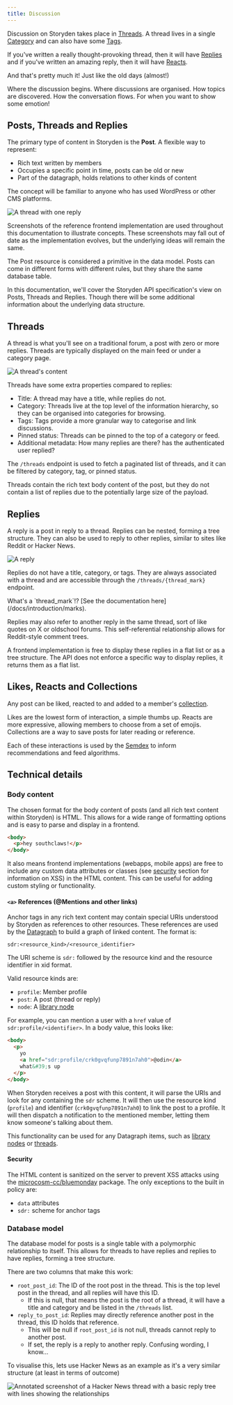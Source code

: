 ```yaml
---
title: Discussion
---
```


Discussion on Storyden takes place in [Threads](./discussion/threads). A thread lives in a single [Category](./discussion/categories) and can also have some [Tags](./discussion/tags).

If you've written a really thought-provoking thread, then it will have [Replies](./discussion/replies) and if you've written an amazing reply, then it will have [Reacts](./discussion/reacts).

And that's pretty much it! Just like the old days (almost!)

<Cards>
  <Card title="Threads" href="./discussion/threads">
    Where the discussion begins.
  </Card>
  <Card title="Categories" href="./discussion/categories">
    Where discussions are organised.
  </Card>
  <Card title="Tags" href="./discussion/tags">
    How topics are discovered.
  </Card>
  <Card title="Replies" href="./discussion/replies">
    How the conversation flows.
  </Card>
  <Card title="Reacts" href="./discussion/reacts">
    For when you want to show some emotion!
  </Card>
</Cards>

## Posts, Threads and Replies

The primary type of content in Storyden is the **Post**. A flexible way to represent:

- Rich text written by members
- Occupies a specific point in time, posts can be old or new
- Part of the datagraph, holds relations to other kinds of content

The concept will be familiar to anyone who has used WordPress or other CMS platforms.

![A thread with one reply](/docs/2024-09-21-09-34-55.png)

<Callout type="info" emoji="ℹ️">
  Screenshots of the reference frontend implementation are used throughout this
  documentation to illustrate concepts. These screenshots may fall out of date
  as the implementation evolves, but the underlying ideas will remain the same.
</Callout>

The Post resource is considered a primitive in the data model. Posts can come in
different forms with different rules, but they share the same database table.

In this documentation, we'll cover the Storyden API specification's view on Posts, Threads and Replies. Though there will be some additional information about the underlying data structure.

## Threads

A thread is what you'll see on a traditional forum, a post with zero or more replies. Threads are typically displayed on the main feed or under a category page.

![A thread's content](/docs/2024-09-21-09-56-23.png)

Threads have some extra properties compared to replies:

- Title: A thread may have a title, while replies do not.
- Category: Threads live at the top level of the information hierarchy, so they can be organised into categories for browsing.
- Tags: Tags provide a more granular way to categorise and link discussions.
- Pinned status: Threads can be pinned to the top of a category or feed.
- Additional metadata: How many replies are there? has the authenticated user replied?

The `/threads` endpoint is used to fetch a paginated list of threads, and it can be filtered by category, tag, or pinned status.

Threads contain the rich text body content of the post, but they do not contain a list of replies due to the potentially large size of the payload.

## Replies

A reply is a post in reply to a thread. Replies can be nested, forming a tree structure. They can also be used to reply to other replies, similar to sites like Reddit or Hacker News.

![A reply](/docs/2024-09-21-10-00-30.png)

Replies do not have a title, category, or tags. They are always associated with a thread and are accessible through the `/threads/{thread_mark}` endpoint.

<Callout type="info" emoji="ℹ️">
  What's a `thread_mark`!? [See the documentation
  here](/docs/introduction/marks).
</Callout>

Replies may also refer to another reply in the same thread, sort of like quotes on X or oldschool forums. This self-referential relationship allows for Reddit-style comment trees.

A frontend implementation is free to display these replies in a flat list or as a tree structure. The API does not enforce a specific way to display replies, it returns them as a flat list.

## Likes, Reacts and Collections

Any post can be liked, reacted to and added to a member's [collection](/docs/introduction/collections).

Likes are the lowest form of interaction, a simple thumbs up. Reacts are more expressive, allowing members to choose from a set of emojis. Collections are a way to save posts for later reading or reference.

Each of these interactions is used by the [Semdex](/docs/introduction/semdex) to inform recommendations and feed algorithms.

## Technical details

### Body content

The chosen format for the body content of posts (and all rich text content within Storyden) is HTML. This allows for a wide range of formatting options and is easy to parse and display in a frontend.

```html
<body>
  <p>hey southclaws!</p>
</body>
```

It also means frontend implementations (webapps, mobile apps) are free to include any custom data attributes or classes (see [security](#security) section for information on XSS) in the HTML content. This can be useful for adding custom styling or functionality.

#### `<a>` References (@Mentions and other links)

Anchor tags in any rich text content may contain special URIs understood by Storyden as references to other resources. These references are used by the [Datagraph](datagraph) to build a graph of linked content. The format is:

```
sdr:<resource_kind>/<resource_identifier>
```

The URI scheme is `sdr:` followed by the resource kind and the resource identifier in xid format.

Valid resource kinds are:

- `profile`: Member profile
- `post`: A post (thread or reply)
- `node`: A [library node](/docs/introduction/library)

For example, you can mention a user with a `href` value of `sdr:profile/<identifier>`. In a body value, this looks like:

```html
<body>
  <p>
    yo
    <a href="sdr:profile/crk0gvqfunp7891n7ah0">@odin</a>
    what&#39;s up
  </p>
</body>
```

When Storyden receives a post with this content, it will parse the URIs and look for any containing the `sdr` scheme. It will then use the resource kind (`profile`) and identifier (`crk0gvqfunp7891n7ah0`) to link the post to a profile. It will then dispatch a notification to the mentioned member, letting them know someone's talking about them.

This functionality can be used for any Datagraph items, such as [library nodes](/docs/introduction/library) or [threads](#threads).

#### Security

The HTML content is sanitized on the server to prevent XSS attacks using the [microcosm-cc/bluemonday](https://github.com/microcosm-cc/bluemonday) package. The only exceptions to the built in policy are:

- `data` attributes
- `sdr:` scheme for anchor tags

### Database model

The database model for posts is a single table with a polymorphic relationship to itself. This allows for threads to have replies and replies to have replies, forming a tree structure.

There are two columns that make this work:

- `root_post_id`: The ID of the root post in the thread. This is the top level post in the thread, and all replies will have this ID.
  - If this is null, that means the post is the root of a thread, it will have a title and category and be listed in the `/threads` list.
- `reply_to_post_id`: Replies may directly reference another post in the thread, this ID holds that reference.
  - This will be null if `root_post_id` is not null, threads cannot reply to another post.
  - If set, the reply is a reply to another reply. Confusing wording, I know...

To visualise this, lets use Hacker News as an example as it's a very similar structure (at least in terms of outcome)

![Annotated screenshot of a Hacker News thread with a basic reply tree with lines showing the relationships](/docs/2024-09-21-10-45-01.png)
